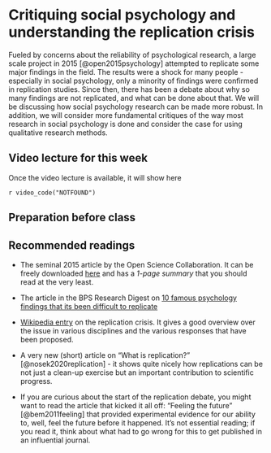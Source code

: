 # Critiquing social psychology and understanding the replication crisis

Fueled by concerns about the reliability of psychological research, a large scale project in 2015 [@open2015psychology] 
attempted to replicate some major findings in the field. The results were a shock for many people - especially in social
psychology, only a minority of findings were confirmed in replication studies. Since then, there has been a debate about
why so many findings are not replicated, and what can be done about that. We will be discussing how social psychology 
research can be made more robust. In addition, we will consider more fundamental critiques of the way most research
in social psychology is done and consider the case for using qualitative research methods.


## Video lecture for this week

Once the video lecture is available, it will show here

`r video_code("NOTFOUND")`


## Preparation before class



## Recommended readings

* The seminal 2015 article by the Open Science Collaboration. It can be freely downloaded [here](http://cbcd.bbk.ac.uk/sites/default/files/cbcd/files/interlearn/Open%20Science%2015%20replicability%20science%20paper.pdf){target="_blank"} and has a *1-page summary* that you should read at the very least.

* The article in the BPS Research Digest on [10 famous psychology findings that its been difficult to replicate ](https://digest.bps.org.uk/2016/09/16/ten-famous-psychology-findings-that-its-been-difficult-to-replicate/){target="_blank"}
  

* [Wikipedia entry](https://en.wikipedia.org/wiki/Replication_crisislocation){target="_blank"} on the replication crisis. It gives a good overview over the issue in various disciplines and the various responses that have been proposed. 

* A very new (short) article on "What is replication?" [@nosek2020replication] - it shows quite nicely how replications can be not just a clean-up exercise but an important contribution to scientific progress.

* If you are curious about the start of the replication debate, you might want to read the article that kicked it all off: "Feeling the future" [@bem2011feeling] that provided experimental evidence for our ability to, well, feel the future before it happened. It's not essential reading; if you read it, think about what had to go wrong for this to get published in an influential journal.


